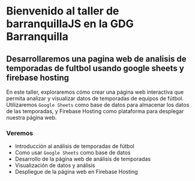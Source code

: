 # Bienvenido al taller de barranquillaJS en la GDG Barranquilla

## Desarrollaremos una pagina web de analisis de temporadas de fultbol usando google sheets y firebase hosting

En este taller, exploraremos cómo crear una página web interactiva que permita analizar y visualizar datos de temporadas de equipos de fútbol. Utilizaremos `Google Sheets` como base de datos para almacenar los datos de las temporadas, y Firebase Hosting como plataforma para desplegar nuestra página web.

### Veremos

- Introducción al análisis de temporadas de fútbol
- Como usar `Google Sheets` como base de datos
- Desarrollo de la página web de análisis de temporadas
- Visualización de datos y análisis
- Despliegue de la página web en Firebase Hosting
